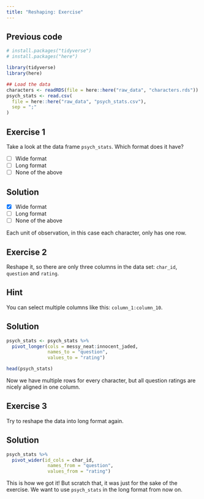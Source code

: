 ```yaml
---
title: "Reshaping: Exercise"
---
```


::: {.callout-caution icon="false" collapse="true"}
## Previous code

```r
# install.packages("tidyverse")
# install.packages("here")

library(tidyverse)
library(here)

## Load the data
characters <- readRDS(file = here::here("raw_data", "characters.rds"))
psych_stats <- read.csv(
  file = here::here("raw_data", "psych_stats.csv"),
  sep = ";"
)
```
:::

## Exercise 1

Take a look at the data frame `psych_stats`. Which format does it have?

-   [ ] Wide format
-   [ ] Long format
-   [ ] None of the above

::: {.callout-caution collapse="true"}
## Solution

-   [x] Wide format
-   [ ] Long format
-   [ ] None of the above

Each unit of observation, in this case each character, only has one row.
:::

## Exercise 2

Reshape it, so there are only three columns in the data set: `char_id`, `question` and `rating`.

::: {.callout-tip collapse="true"}
## Hint

You can select multiple columns like this: `column_1:column_10`.
:::

::: {.callout-caution collapse="true"}
## Solution

```r
psych_stats <- psych_stats %>%
  pivot_longer(cols = messy_neat:innocent_jaded, 
               names_to = "question", 
               values_to = "rating")

head(psych_stats)

```

Now we have multiple rows for every character, but all question ratings are nicely aligned in one column.
:::

## Exercise 3

Try to reshape the data into long format again.

::: {.callout-caution collapse="true"}
## Solution

```r
psych_stats %>%
  pivot_wider(id_cols = char_id, 
               names_from = "question", 
               values_from = "rating")

```

This is how we got it! But scratch that, it was just for the sake of the exercise. We want to use `psych_stats` in the long format from now on.
:::
